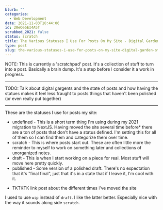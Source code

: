 ```yaml
---
blurb: ""
categories:
  - Web Development
date: 2021-11-03T10:44:06
id: 20eOe5EI4A5T
scrubbed_2021: false
status: scratch
title: The Various Statuses I Use For Posts On My Site - Digital Garden Style
type: post
slug: the-various-statuses-i-use-for-posts-on-my-site-digital-garden-style--20eoe5ei4a5t
---
```


NOTE: This is currently a 'scratchpad' post. It's a collection of stuff to turn into a post. Basically a brain dump. It's a step before I consider it a work in progress. 

---

TODO: Talk about digital gargents and the state of posts and how having the statues makes it feel less fraught to posts things that haven't been polished (or even really put together)

---


These are the statuses I use for posts my site:

- undefined - This is a short term thing I'm using during my 2021 migration to NextJS. Having moved the site several time before* there are a ton of posts that don't have a status defined. I'm setting this for all of them so I can find them and categorize them over time. 
- scratch - This is where posts start out. These are often little more the reminder to myself to work on something later and collections of unorganized notes.
- draft - This is when I start working on a piece for real. Most stuff will move here pretty quickly. 
- published - Some version of a polished draft. There's no expectation that it's "final final", just that it's in a state that if I leave it, I'm cool with it. 


* TKTKTK link post about the different times I've moved the site

I used to use `wip` instead of `draft`. I like the latter better. Especially nice with the way it sounds along side `scratch`.